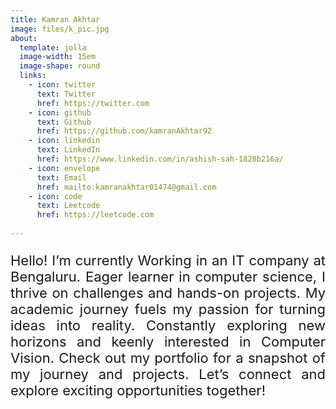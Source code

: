 ```yaml
---
title: Kamran Akhtar
image: files/k_pic.jpg
about:
  template: jolla
  image-width: 15em
  image-shape: round
  links:
    - icon: twitter
      text: Twitter
      href: https://twitter.com
    - icon: github
      text: Github
      href: https://github.com/kamranAkhtar92
    - icon: linkedin
      text: LinkedIn
      href: https://www.linkedin.com/in/ashish-sah-1828b216a/
    - icon: envelope
      text: Email
      href: mailto:kamranakhtar01474@gmail.com
    - icon: code
      text: Leetcode
      href: https://leetcode.com
        
---
```

<div style="text-align: justify; font-size: 22px;">
 Hello! I'm currently Working in an IT company  at Bengaluru. Eager learner in computer science, I thrive on challenges and hands-on projects. My academic journey fuels my passion for turning ideas into reality. Constantly exploring new horizons and keenly interested in Computer Vision. Check out my portfolio for a snapshot of my journey and projects. Let's connect and explore exciting opportunities together! 
</div>